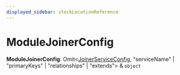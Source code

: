 ```yaml
---
displayed_sidebar: stockLocationReference
---
```



# ModuleJoinerConfig

 **ModuleJoinerConfig**: Omit&#60;[JoinerServiceConfig](../interfaces/stock_location.JoinerServiceConfig.mdx), "serviceName" \| "primaryKeys" \| "relationships" \| "extends"&#62; & `object`
